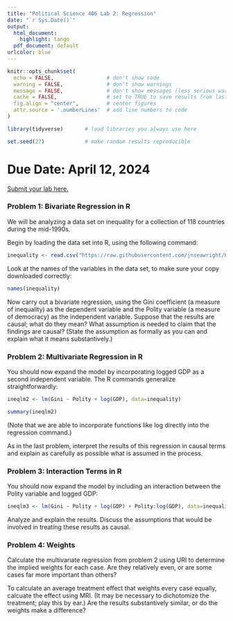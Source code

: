 ```yaml
---
title: "Political Science 406 Lab 2: Regression"
date: "`r Sys.Date()`"
output:
  html_document:
    highlight: tango
  pdf_document: default
urlcolor: blue
---
```


```r
knitr::opts_chunk$set(
  echo = FALSE,                 # don't show code
  warning = FALSE,              # don't show warnings
  message = FALSE,              # don't show messages (less serious warnings)
  cache = FALSE,                # set to TRUE to save results from last compilation
  fig.align = "center",         # center figures
  attr.source = '.numberLines'  # add line numbers to code
)

library(tidyverse)       # load libraries you always use here

set.seed(27)             # make random results reproducible
```

# Due Date: April 12, 2024

[Submit your lab here.](https://canvas.northwestern.edu/courses/211656/assignments/1391316)

### Problem 1: Bivariate Regression in R

We will be analyzing a data set on inequality for a collection of 118 countries during the mid-1990s.

Begin by loading the data set into R, using the following command:

```r
inequality <- read.csv("https://raw.githubusercontent.com/jnseawright/PS406/main/data/Inequality.csv")
```

Look at the names of the variables in the data set, to make sure your copy downloaded correctly:

```r
names(inequality)
```

Now carry out a bivariate regression, using the Gini coefficient (a measure of inequality) as the dependent variable and the Polity variable (a measure of democracy) as the independent variable. Suppose that the results are causal; what do they mean? What assumption is needed to claim that the findings are causal? (State the assumption as formally as you can and explain what it means substantively.)

### Problem 2: Multivariate Regression in R

You should now expand the model by incorporating logged GDP as a second independent variable. The R commands generalize straightforwardly:

```r
ineqlm2 <- lm(Gini ~ Polity + log(GDP), data=inequality)

summary(ineqlm2)
```

(Note that we are able to incorporate functions like log directly into the regression command.)

As in the last problem, interpret the results of this regression in causal terms and explain as carefully as
possible what is assumed in the process.

### Problem 3: Interaction Terms in R

You should now expand the model by including an interaction between the Polity variable and logged GDP:

```r
ineqlm3 <- lm(Gini ~ Polity + log(GDP) + Polity:log(GDP), data=inequality)
```

Analyze and explain the results. Discuss the assumptions that would be involved in treating these results as causal.

### Problem 4: Weights

Calculate the multivariate regression from problem 2 using URI to determine the implied weights for each case. Are they relatively even, or are some cases far more important than others?

To calculate an average treatment effect that weights every case equally, calcuate the effect using MRI. (It may be necessary to dichotomize the treatment; play this by ear.) Are the results substantively similar, or do the weights make a difference?